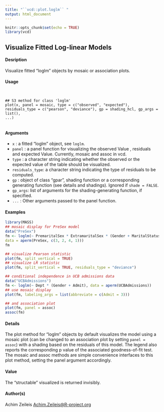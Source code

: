 ---
title: "``vcd::plot.loglm`` "
output: html_document
---

```{r setup, include=FALSE}
knitr::opts_chunk$set(echo = TRUE)
library(vcd)
```
## Visualize Fitted Log-linear Models

#### Desription

Visualize fitted "loglm" objects by mosaic or association plots.

#### Usage
<pre><code>

## S3 method for class 'loglm'
plot(x, panel = mosaic, type = c("observed", "expected"),
residuals_type = c("pearson", "deviance"), gp = shading_hcl, gp_args = list(),
...)

</code></pre>
#### Arguments

* ``x`` : a fitted "loglm" object, see ``loglm``.
* ``panel`` :  a panel function for visualizing the observed Value , residuals and expected Value. Currently, mosaic and assoc in vcd.
* ``type`` :  a character string indicating whether the observed or the expected value of the table should be visualized.
* ``residuals_type``:  a character string indicating the type of residuals to be computed.
* ``gp`` :  object of class "gpar", shading function or a corresponding generating function (see details and shadings). Ignored if ``shade = FALSE``.
* ``gp_args``:  list of arguments for the shading-generating function, if specified.
* ``...`` :  Other arguments passed to the panel function.




#### Examples
```{r}

library(MASS)
## mosaic display for PreSex model
data("PreSex")
fm <- loglm(~ PremaritalSex * ExtramaritalSex * (Gender + MaritalStatus),
data = aperm(PreSex, c(3, 2, 4, 1)))
fm
```
```{r}
## visualize Pearson statistic
plot(fm, split_vertical = TRUE)
## visualize LR statistic
plot(fm, split_vertical = TRUE, residuals_type = "deviance")
```
```{r}
## conditional independence in UCB admissions data
data("UCBAdmissions")
fm <- loglm(~ Dept * (Gender + Admit), data = aperm(UCBAdmissions))
## use mosaic display
plot(fm, labeling_args = list(abbreviate = c(Admit = 3)))
```
```{r}
## and association plot
plot(fm, panel = assoc)
assoc(fm)
```
#### Details
The plot method for "loglm" objects by default visualizes the model using a mosaic plot (can be changed to an association plot by setting ``panel = assoc``) with a shading based on the residuals of this model. The legend also reports the corresponding p value of the associated goodness-of-fit test. The mosaic and assoc methods are simple convenience interfaces to this plot method, setting the panel argument accordingly.

#### Value
The "structable" visualized is returned invisibly.

#### Author(s)
Achim Zeileis <Achim.Zeileis@R-project.org>

